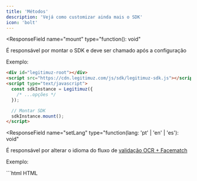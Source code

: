 ```yaml
---
title: 'Métodos'
description: 'Vejá como customizar ainda mais o SDK'
icon: 'bolt'
---
```


<ResponseField
  name="mount"
  type="function(): void"
>
  É responsável por montar o SDK e deve ser chamado após a configuração

  Exemplo:

  ```html HTML
  <div id="legitimuz-root"></div>
  <script src="https://cdn.legitimuz.com/js/sdk/legitimuz-sdk.js"></script>
  <script type="text/javascript">
    const sdkInstance = Legitimuz({
      /* ...opções */
    });

    // Montar SDK
    sdkInstance.mount();
  </script>
  ```
</ResponseField>

<ResponseField
  name="setLang"
  type="function(lang: 'pt' | 'en' | 'es'): void"
>
  É responsável por alterar o idioma do fluxo de [validação OCR + Facematch](/sdk-reference/legitimuz/ocr-facematch)

  Exemplo:

  <CodeGroup>
    ```html HTML
    <div id="legitimuz-root"></div>
    <script src="https://cdn.legitimuz.com/js/sdk/legitimuz-sdk.js"></script>
    <script type="text/javascript">
      const sdkInstance = Legitimuz({
        /* ...opções */
      });

      // Montar SDK
      sdkInstance.mount();

      // Alterar idioma
      sdkInstance.setLang('en');
    </script>
    ```
  </CodeGroup>
</ResponseField>

<ResponseField
  name="changeFieldId"
  type="function(params: object): void"
>
  É responsável por alterar o [id](https://developer.mozilla.org/pt-BR/docs/Web/HTML/Global_attributes/id)
  dos campos [enriquecidos](/sdk-reference/legitimuz/enrichment)

  <Expandable title="params: object">
    <ResponseField name="fieldName"  type="string" required>
      Nome do campo

      [Clique aqui](/sdk-reference/legitimuz/fields) para ver os campos disponíveis
    </ResponseField>
    <ResponseField name="fieldId"  type="string" required>
      Novo id do campo

      Exemplo: `meu-id-customizado`
    </ResponseField>
  </Expandable>

  Exemplo:

  <CodeGroup>
    ```html HTML
    <div id="legitimuz-root"></div>
    <script src="https://cdn.legitimuz.com/js/sdk/legitimuz-sdk.js"></script>
    <script type="text/javascript">
      const sdkInstance = Legitimuz({
        /* ...opções */
      });

      // Montar SDK
      sdkInstance.mount();

      // Alterar id do campo cpf
      sdkInstance.changeFieldId({
        fieldName: "cpf",
        fieldId: "meu-id-customizado",
      });
    </script>
    ```
  </CodeGroup>
</ResponseField>

<ResponseField
  name="changeActionId"
  type="function(params: object): void"
>
  É responsável por alterar o [id](https://developer.mozilla.org/pt-BR/docs/Web/HTML/Global_attributes/id)
  dos elementos que disparam as [ações](/sdk-reference/legitimuz/actions).

  <Expandable title="params: object">
    <ResponseField name="actionName"  type="string" required>
      Nome da ação

      [Clique aqui](/sdk-reference/legitimuz/fields) para ver os campos disponíveis
    </ResponseField>
    <ResponseField name="actionId"  type="string" required>
      Novo id do elemento que dispara a ação

      Exemplo: `meu-id-customizado`
    </ResponseField>
  </Expandable>

  Exemplo:

  <CodeGroup>
    ```html HTML
    <div id="legitimuz-root"></div>
    <script src="https://cdn.legitimuz.com/js/sdk/legitimuz-sdk.js"></script>
    <script type="text/javascript">
      const sdkInstance = Legitimuz({
        /* ...opções */
      });

      // Montar SDK
      sdkInstance.mount();

      // Alterar id do campo cpf
      sdkInstance.changeActionId({
        actionName: "verify",
        actionId: "meu-id-customizado",
      });
    </script>
    ```
  </CodeGroup>
</ResponseField>

<ResponseField
  name="closeModal"
  type="function(): void"
>
  É responsável por fechar o modal de [validação OCR + Facematch](/sdk-reference/legitimuz/ocr-facematch)

  Exemplo:

  <CodeGroup>
    ```html HTML
    <div id="legitimuz-root"></div>
    <script src="https://cdn.legitimuz.com/js/sdk/legitimuz-sdk.js"></script>
    <script type="text/javascript">
      const sdkInstance = Legitimuz({
        /* ...opções */
      });

      // Montar SDK
      sdkInstance.mount();

      // Fechar modal de verficação
      sdkInstance.closeModal();
    </script>
    ```
  </CodeGroup>
</ResponseField>
